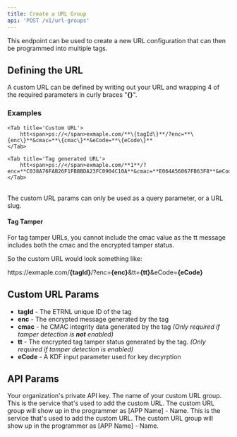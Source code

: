 ```yaml
---
title: Create a URL Group
api: 'POST /v1/url-groups'
---
```


This endpoint can be used to create a new URL configuration that can then be programmed into multiple tags.

## Defining the URL
A custom URL can be defined by writing out your URL and wrapping 4 of the required parameters in curly braces "**\{\}**".

### Examples
<Tabs>

	<Tab title='Custom URL'>
		htt<span>ps://</span>exmaple.com/**\{tagId\}**/?enc=**\{enc\}**&cmac=**\{cmac\}**&eCode=**\{eCode\}**
	</Tab>

	<Tab title='Tag generated URL'>
		htt<span>ps://</span>exmaple.com/**1**/?enc=**C038A76FAB26F1FBBBDA23FC0904C10A**&cmac=**E064A56067FB63F8**&eCode=**B08CF3C4910833F226A260D397CAB992**
	</Tab>

</Tabs>

<br/>

<Warning>
	The custom URL params can only be used as a query parameter, or a URL slug.
</Warning>

#### Tag Tamper
For tag tamper URLs, you cannot include the cmac value as the tt message includes both the cmac and the encrypted tamper status.

So the custom URL would look something like:

htt<span>ps://</span>exmaple.com/**\{tagId\}**/?enc=**\{enc\}**&tt=**\{tt\}**&eCode=**\{eCode\}**

## Custom URL Params
- **tagId** - The ETRNL unique ID of the tag
- **enc** - The encrypted message generated by the tag
- **cmac** - he CMAC integrity data generated by the tag *(Only required if tamper detection is **not** enabled)*
- **tt** - The encrypted tag tamper status generated by the tag. *(Only required if tamper detection is enabled)*
- **eCode** - A KDF input parameter used for key decyrption

## API Params

<ParamField header="API-Key" placeholder="Your Private API Key" type="string" required>
  Your organization's private API key.
</ParamField>

<ParamField body="name" placeholder="https://example.com/{tagId}/?enc={enc}&cmac={cmac}&eCode={eCode}" type="string" required>
	The name of your custom URL group.
</ParamField>

<ParamField body="customUrl" placeholder="My Website" type="string" required>
	This is the service that's used to add the custom URL.
	The custom URL group will show up in the programmer as [APP Name] - Name.
</ParamField>

<ParamField body="appName" placeholder="My Website" type="string">
	This is the service that's used to add the custom URL.
	The custom URL group will show up in the programmer as [APP Name] - Name.
</ParamField>